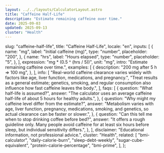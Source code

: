 ```yaml
---
layout: ../../layouts/CalculatorLayout.astro
title: "Caffeine Half-Life"
description: "Estimate remaining caffeine over time."
date: 2025-09-03
updated: 2025-09-13
cluster: "Health"
---
```



  slug: "caffeine-half-life",
  title: "Caffeine Half-Life",
  locale: "en",
  inputs: [
    {
      name: "mg",
      label: "Initial caffeine (mg)",
      type: "number",
      placeholder: "200",
    },
    {
      name: "hrs",
      label: "Hours elapsed",
      type: "number",
      placeholder: "5",
    },
  ],
  expression: "mg * (0.5 ^ (hrs / 5))",
  unit: "mg",
  intro: "Estimate remaining caffeine over time.",
  examples: [
    {
      description: "200 mg after 5 h ⇒ 100 mg",
    },
  ],
  info: [
    "Real-world caffeine clearance varies widely with factors like age, liver function, medications, and pregnancy.",
    "Treat results as a general estimate; genetics, smoking, and regular consumption also influence how fast caffeine leaves the body.",
  ],
  faqs: [
    {
      question: "What half-life is assumed?",
      answer:
        "The calculator uses an average caffeine half-life of about 5 hours for healthy adults.",
    },
    {
      question: "Why might my caffeine level differ from the estimate?",
      answer:
        "Metabolism varies with age, liver function, pregnancy, medications, smoking, and genetics, so actual clearance can be faster or slower.",
    },
    {
      question: "Can this tell me when to stop drinking coffee before bed?",
      answer:
        "It offers a rough guideline only. Many people avoid caffeine for at least six hours before sleep, but individual sensitivity differs.",
    },
  ],
  disclaimer: "Educational information, not professional advice.",
  cluster: "Health",
  related: [
    "bmi-calculator",
    "daily-calorie-burn",
    "sleep-debt-weekly",
    "sugar-cube-equivalent",
    "protein-calorie-percentage",
    "bmi-prime",
  ],
};

<Calculator schema={schema} />
